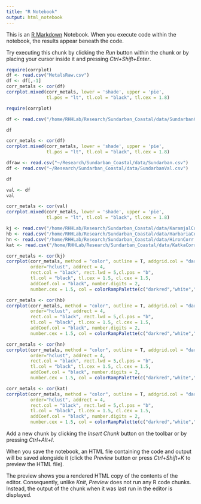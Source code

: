 ```yaml
---
title: "R Notebook"
output: html_notebook
---
```


This is an [R Markdown](http://rmarkdown.rstudio.com) Notebook. When you execute code within the notebook, the results appear beneath the code. 

Try executing this chunk by clicking the *Run* button within the chunk or by placing your cursor inside it and pressing *Ctrl+Shift+Enter*. 

```r
require(corrplot)
df <- read.csv("MetalsRaw.csv")
df <- df[,-1]
corr_metals <- cor(df)
corrplot.mixed(corr_metals, lower = 'shade', upper = 'pie', 
               tl.pos = "lt", tl.col = "black", tl.cex = 1.8)
```

```r
require(corrplot)
```

```r
df <- read.csv("/home/RHHLab/Research/Sundarban_Coastal/data/SundarbanCastalForCorrelation.csv")

```

```r
df
```

```r
corr_metals <- cor(df)
corrplot.mixed(corr_metals, lower = 'shade', upper = 'pie', 
               tl.pos = "lt", tl.col = "black", tl.cex = 1.8)
```

```r
dfraw <- read.csv("~/Research/Sundarban_Coastal/data/Sundarban.csv")
df <- read.csv("~/Research/Sundarban_Coastal/data/SundarbanVal.csv")
```

```r
df
```

```r
val <- df
val
```

```r
corr_metals <- cor(val)
corrplot.mixed(corr_metals, lower = 'shade', upper = 'pie', 
               tl.pos = "lt", tl.col = "black", tl.cex = 1.8)
```

```r
kj <- read.csv("/home/RHHLab/Research/Sundarban_Coastal/data/KaramjalCorr.csv")
hb <- read.csv("/home/RHHLab/Research/Sundarban_Coastal/data/HarbariaCorr.csv")
hn <- read.csv("/home/RHHLab/Research/Sundarban_Coastal/data/HironCorr.csv")
kat <- read.csv("/home/RHHLab/Research/Sundarban_Coastal/data/KatkaCorr.csv")
```

```r
corr_metals <- cor(kj)
corrplot(corr_metals, method = "color", outline = T, addgrid.col = "darkgray", 
         order="hclust", addrect = 4, 
         rect.col = "black", rect.lwd = 5,cl.pos = "b", 
         tl.col = "black", tl.cex = 1.5, cl.cex = 1.5, 
         addCoef.col = "black", number.digits = 2, 
         number.cex = 1.5, col = colorRampPalette(c("darkred","white","midnightblue"))(100))
```

```r
corr_metals <- cor(hb)
corrplot(corr_metals, method = "color", outline = T, addgrid.col = "darkgray", 
         order="hclust", addrect = 4, 
         rect.col = "black", rect.lwd = 5,cl.pos = "b", 
         tl.col = "black", tl.cex = 1.5, cl.cex = 1.5, 
         addCoef.col = "black", number.digits = 2, 
         number.cex = 1.5, col = colorRampPalette(c("darkred","white","midnightblue"))(100))

```

```r
corr_metals <- cor(hn)
corrplot(corr_metals, method = "color", outline = T, addgrid.col = "darkgray", 
         order="hclust", addrect = 4, 
         rect.col = "black", rect.lwd = 5,cl.pos = "b", 
         tl.col = "black", tl.cex = 1.5, cl.cex = 1.5, 
         addCoef.col = "black", number.digits = 2, 
         number.cex = 1.5, col = colorRampPalette(c("darkred","white","midnightblue"))(100))

```

```r
corr_metals <- cor(kat)
corrplot(corr_metals, method = "color", outline = T, addgrid.col = "darkgray", 
         order="hclust", addrect = 4, 
         rect.col = "black", rect.lwd = 5,cl.pos = "b", 
         tl.col = "black", tl.cex = 1.5, cl.cex = 1.5, 
         addCoef.col = "black", number.digits = 2, 
         number.cex = 1.5, col = colorRampPalette(c("darkred","white","midnightblue"))(100))

```

Add a new chunk by clicking the *Insert Chunk* button on the toolbar or by pressing *Ctrl+Alt+I*.

When you save the notebook, an HTML file containing the code and output will be saved alongside it (click the *Preview* button or press *Ctrl+Shift+K* to preview the HTML file).

The preview shows you a rendered HTML copy of the contents of the editor. Consequently, unlike *Knit*, *Preview* does not run any R code chunks. Instead, the output of the chunk when it was last run in the editor is displayed.
